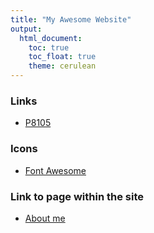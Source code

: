 ---
title: "My Awesome Website"
output: 
  html_document:
    toc: true
    toc_float: true
    theme: cerulean
---

### Links

* [P8105](https://p8105.com)

### Icons

* [Font Awesome](https://fontawesome.com/icons)

### Link to page within the site

* [About me](about.html)

